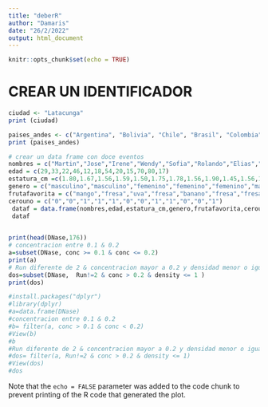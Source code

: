 ```yaml
---
title: "deberR"
author: "Damaris"
date: "26/2/2022"
output: html_document
---
```


```r
knitr::opts_chunk$set(echo = TRUE)
```
# CREAR UN IDENTIFICADOR 
```r
ciudad <- "Latacunga"
print (ciudad)
```
```r
paises_andes <- c("Argentina", "Bolivia", "Chile", "Brasil", "Colombia", "Ecuador", "Peru", "Venezuela")
print (paises_andes)
```
```r
# crear un data frame con doce eventos 
nombres = c("Martin","Jose","Irene","Wendy","Sofia","Rolando","Elias","Pamela","Rocio","Joao","Joan","Lucia")
edad = c(29,33,22,46,12,18,54,20,15,70,80,17)
estatura_cm =c(1.80,1.67,1.56,1.59,1.50,1.75,1.78,1.56,1.90,1.45,1.56,1.67)
genero = c("masculino","masculino","femenino","femenino","femenino","masculino","masculino","femenino","femenino","masculino","masculino","femenino")
frutafavorita = c("mango","fresa","uva","fresa","banano","fresa","fresa","sandia","fresa","melon","fresa","mandarina")
cerouno = c("0","0","1","1","1","0","0","1","1","0","0","1")
 dataf = data.frame(nombres,edad,estatura_cm,genero,frutafavorita,cerouno)
 dataf
 
```

```r
print(head(DNase,176))
# concentracion entre 0.1 & 0.2
a=subset(DNase, conc >= 0.1 & conc <= 0.2)
print(a)
# Run diferente de 2 & concentracion mayor a 0.2 y densidad menor o igual a 1
dos=subset(DNase,  Run!=2 & conc > 0.2 & density <= 1 )
print(dos)
```
```r
#install.packages("dplyr")
#library(dplyr)
#a=data.frame(DNase)
#concentracion entre 0.1 & 0.2
#b= filter(a, conc > 0.1 & conc < 0.2)
#View(b)
#b
#Run diferente de 2 & concentracion mayor a 0.2 y densidad menor o igual a 1
#dos= filter(a, Run!=2 & conc > 0.2 & density <= 1)
#View(dos)
#dos

```





Note that the `echo = FALSE` parameter was added to the code chunk to prevent printing of the R code that generated the plot.
